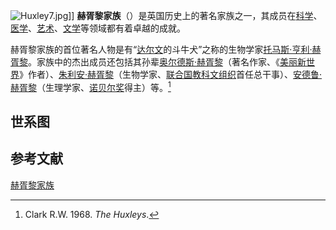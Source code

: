 [[Image:Huxley7.jpg|thumb]]]]
'''赫胥黎家族'''（{{lang-en|Huxley family}}）是英国历史上的著名家族之一，其成员在[[科学|科学]]、[[医学|医学]]、[[艺术|艺术]]、[[文学|文学]]等领域都有着卓越的成就。

赫胥黎家族的首位著名人物是有“[[达尔文|达尔文]]的斗牛犬”之称的生物学家[[托马斯·亨利·赫胥黎|托马斯·亨利·赫胥黎]]。家族中的杰出成员还包括其孙辈[[奥尔德斯·赫胥黎|奥尔德斯·赫胥黎]]（著名作家、《[[美丽新世界|美丽新世界]]》作者）、[[朱利安·赫胥黎|朱利安·赫胥黎]]（生物学家、[[联合国教科文组织|联合国教科文组织]]首任总干事）、[[安德鲁·赫胥黎|安德鲁·赫胥黎]]（生理学家、[[诺贝尔奖|诺贝尔奖]]得主）等。<ref>Clark R.W. 1968. ''The Huxleys''.</ref>

== 世系图 ==
<center>
{{chart/start|style=font: 80% sans-serif;width:intrinsic;width:-moz-max-content;width:-webkit-max-content;width:max-content;}}
{{chart| | | | | | |  GH | GH=乔治·赫胥黎<br><small>George Huxley</small>}}
{{chart | | | | | | | |!}}
{{chart | | | | | | | THH |y|  AH | | THH=[[托马斯·亨利·赫胥黎|托马斯·亨利·赫胥黎]] <br><small>Thomas Henry Huxley</small><br>1825-1895|AH=安·希索恩<br><small>Ann Heathorn</small> <br>1825-1915}}
{{chart| | | | | |,|-|-|-|^|-|-|-|-|-|-|-|-|-|-|-|v|-|-|-|v|-|-|-|v|-|-|-|-|-|-|.}}
{{chart| JA  |y|  LH |y|  RB | | | | | | | | | | JOH | |  HH | |  MH |~|  JC |y|  EH |FW=弗雷德里克·沃勒<br><small>Frederick Waller</small>|JOH=杰茜·赫胥黎<br><small>Jessie Huxley</small><br>1858-1927|LH=[[莱昂纳德·赫胥黎|莱昂纳德·赫胥黎]]<br><small>Leonard Huxley</small><br>1860-1933|JA=朱莉娅·阿诺德<br><small>Julia Arnold</small> <br>1862-1908|RB=罗莎琳达·布鲁斯<br><small>Rosalind Bruce</small> <br>1890-1994|HH=亨利·赫胥黎<br><small>Henry Huxley</small> <br>1865-1946|MH=玛丽安·赫胥黎<br><small>Marian Huxley</small> <br>1859-1887|JC=[[约翰·科利尔|约翰·科利尔]]<br><small>John Collier</small><br>1850-1934|EH=埃塞尔·赫胥黎<br><small>Ethel Huxley</small> <br>1866-1941}}
{{chart | |,|-|^|-|.| |`|-|v|-|-|-|.| | | | | | | |!| | | |!| | | | | | | | | |!}}
{{chart |  JH | |  AH | | DBH | | AFH |~|  RP | |  OH | |  GH |~|  EG | | | |  LC |OH=奥丽娅娜·赫胥黎·沃勒<br><small>Oriana Huxley Waller</small>|JH=[[朱利安·赫胥黎|朱利安·赫胥黎]]<br><small>Julian Huxley</small><br>1887-1975|AH=[[奥尔德斯·赫胥黎|奥尔德斯·赫胥黎]]<br><small>Aldous Huxley</small><br>1894-1963|DBH=戴维·布鲁斯·赫胥黎<br><small>David Bruce Huxley</small> <br>1915-1992| AFH=[[安德鲁·赫胥黎|安德鲁·赫胥黎]]<br><small>Andrew Huxley</small> <br>1917-2012|RP=丽琴达·皮斯<br><small>Richenda Pease</small> <br>1925-2003|GH=杰维斯·赫胥黎<br><small>Gervas Huxley</small> <br>1894-1971|EG=[[伊丽莎白·格兰特|伊丽莎白·格兰特]]<br><small>Elspeth Grant</small> <br>1907-1997|LC=[[劳伦斯·科利尔|劳伦斯·科利尔]]<br><small>Laurence Collier</small> <br>1890-1976}}
{{chart | | | | | | | | | |!| | | | | | | | | | | |!}}
{{chart | | | | | | | | | AHD |~| GPD | | | | | |  RH | RH=勒妮·海恩斯<br><small>Renée Haynes</small>|AHD=安格拉·赫胥黎<br><small>Angela Huxley</small> | GPD=乔治·彭伯·达尔文<br><small>George Pember Darwin</small><br>1928-2001}}
{{chart | | | | | | | | | | | | | | | | | | | | | |!}}
{{chart | | | | | | | | | | | | | | | | | | | | |  CT | CT=[[克里斯平·蒂克尔|克里斯平·蒂克尔]]<br><small>Crispin Tickell</small><br>1930-}}
{{chart/end}}
</center>

== 参考文献 ==
{{reflist}}

[[Category:赫胥黎家族|]]